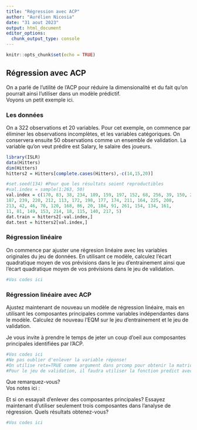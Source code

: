 ---
title: "Régression avec ACP"
author: "Aurélien Nicosia"
date: "31 aout 2023"
output: html_document
editor_options: 
  chunk_output_type: console
---

```{r setup, include=FALSE}
knitr::opts_chunk$set(echo = TRUE)
```

## Régression avec ACP

On a parlé de l'utilité de l'ACP pour réduire la dimensionalité et du fait qu'on pourrait ainsi l'utiliser dans un modèle prédictif.  
Voyons un petit exemple ici. 

### Les données

On a 322 observations et 20 variables. Pour cet exemple, on commence par éliminer les observations incomplètes, et les variables catégoriques. On conservera ensuite 50 observations comme un ensemble de validation. La variable qu'on veut prédire est Salary, le salaire des joueurs.

```{r}
library(ISLR)
data(Hitters)
dim(Hitters)
hitters2 = Hitters[complete.cases(Hitters),-c(14,15,20)]

#set.seed(134) #Pour que les résultats soient reproductibles
#val.index = sample(1:263, 50)
val.index = c(170, 83, 38, 234, 189, 159, 197, 152, 68, 256, 39, 150, 219, 
187, 239, 220, 212, 113, 172, 198, 177, 174, 211, 164, 225, 208, 
213, 42, 46, 70, 120, 168, 86, 20, 184, 91, 261, 154, 134, 161, 
11, 81, 149, 153, 214, 18, 115, 140, 217, 5)
dat.train = hitters2[-val.index,]
dat.test = hitters2[val.index,]

```
### Régression linéaire

On commence par ajuster une régresion linéaire avec les variables originales du jeu de données. En utilisant ce modèle, calculez l'écart quadratique moyen de vos prévisions dans le jeu d'entrainement ainsi que l'écart quadratique moyen de vos prévisions dans le jeu de validation.

```{r}
#Vos codes ici 

```

### Régression linéaire avec ACP

Ajustez maintenant de nouveau un modèle de régression linéaire, mais en utilisant les composantes principales comme variables indépendantes dans le modèle. Calculez de nouveau l'EQM sur le jeu d'entrainement et le jeu de validation. 

Je vous invite à prendre le temps de jeter un coup d'oeil aux composantes principales identifiées par l'ACP.

```{r}
#Vos codes ici 
#Ne pas oublier d'enlever la variable réponse!
#On utilise retx=TRUE comme argument dans prcomp pour obtenir la matrice des observations dans les nouvelles composantes principales
#Pour le jeu de validation, il faudra utiliser la fonction predict avec l'objet créé par prcomp (comme dans le labo précédent)


```
Que remarquez-vous?  
Vos notes ici : 

Et si on essayait d'enlever des composantes principales?
Essayez maintenant d'utiliser seulement trois composantes dans l'analyse de régression. Quels résultats obtenez-vous?

```{r}
#Vos codes ici 
```
